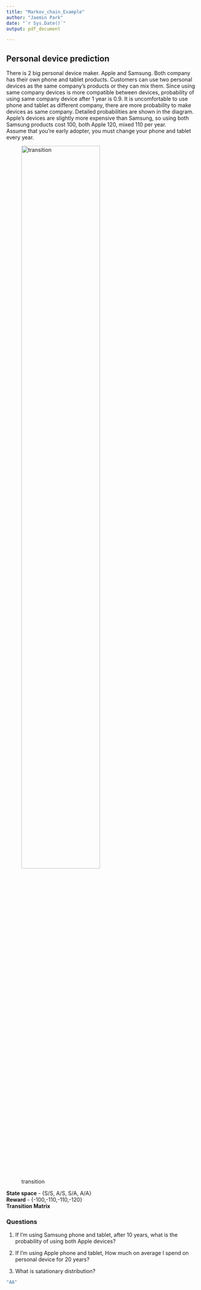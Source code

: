 ```yaml
---
title: "Markov_chain_Example"
author: "Jaemin Park"
date: "`r Sys.Date()`"
output: pdf_document

---
```

\newpage
## Personal device prediction

There is 2 big personal device maker. Apple and Samsung. Both company has their own phone and tablet products. 
Customers can use two personal devices as the same company's products or they can mix them.
Since using same company devices is more compatible between devices, probability of using same company device after 1 year is 0.9.
It is uncomfortable to use phone and tablet as different company, there are more probability to make devices as same company.
Detailed probabilities are shown in the diagram.\
Apple's devices are slightly more expensive than Samsung, so using both Samsung products cost 100, both Apple 120, mixed 110 per year.\
Assume that you're early adopter, you must change your phone and tablet every year.

\vspace{30pt}

![transition](C:/Users/HP_Omen/Downloads/pic.png){width=70%}

**State space** - {S/S, A/S, S/A, A/A}\
**Reward** - {-100,-110,-110,-120}\
**Transition Matrix**
\begin{equation}
  P=
  \begin{pmatrix}
    0.9&0.03&0.05&0.02
    \\0.3&0.1&0&0.6
    \\0.5&0&0.1&0.4
    \\0.01&0.06&0.03&0.9
  \end{pmatrix}
\end{equation}
\vspace{30pt}

\newpage

### Questions
1. If I'm using Samsung phone and tablet, after 10 years, what is the probability of using both Apple devices?

\vspace{10pt}

2. If I'm using Apple phone and tablet, How much on average I spend on personal device for 20 years?

\vspace{10pt}

3. What is satationary distribution?


```r
"AA"
```